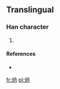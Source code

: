 ==Translingual==

===Han character===
{{Han char|rn=86|rad=火|as=05|sn=9|four=|canj=火竹月卜 (FHBY), X火竹月卜 (XFHBY)}}

# {{defn|Han|sort=火05}}

====References====
* {{Han ref|kx=0669.101|hdz=32196.041|uh=70BF|ud=28863}}

[[fr:炿]]
[[pl:炿]]